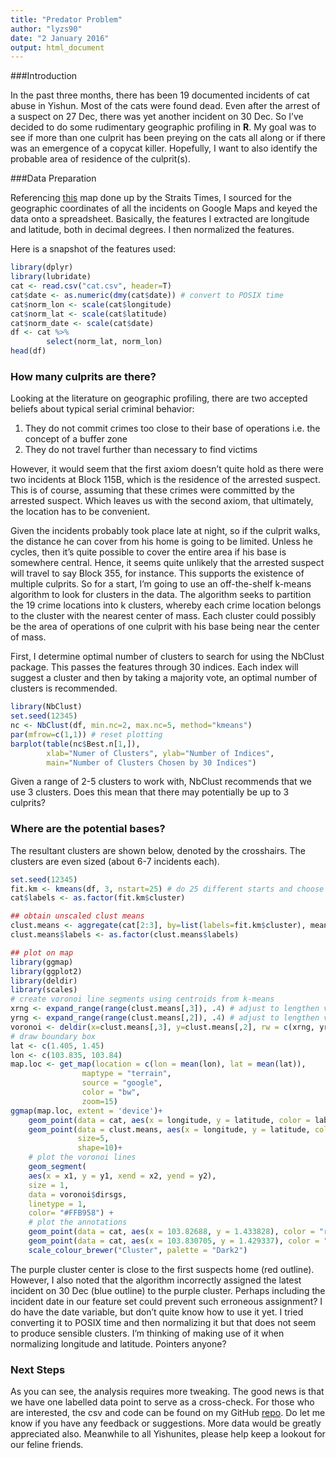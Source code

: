 ```yaml
---
title: "Predator Problem"
author: "lyzs90"
date: "2 January 2016"
output: html_document
---
```


###Introduction

In the past three months, there has been 19 documented incidents of cat abuse in Yishun. Most of the cats were found dead. Even after the arrest of a suspect on 27 Dec, there was yet another incident on 30 Dec. So I've decided to do some rudimentary geographic profiling in **R**. My goal was to see if more than one culprit has been preying on the cats all along or if there was an emergence of a copycat killer. Hopefully, I want to also identify the probable area of residence of the culprit(s). 

###Data Preparation

Referencing [this](http://news.asiaone.com/sites/default/files/cat5.jpg) map done up by the Straits Times, I sourced for the geographic coordinates of all the incidents on Google Maps and keyed the data onto a spreadsheet. Basically, the features I extracted are longitude and latitude, both in decimal degrees. I then normalized the features.

Here is a snapshot of the features used:

```r
library(dplyr)
library(lubridate)
cat <- read.csv("cat.csv", header=T)
cat$date <- as.numeric(dmy(cat$date)) # convert to POSIX time
cat$norm_lon <- scale(cat$longitude)
cat$norm_lat <- scale(cat$latitude)
cat$norm_date <- scale(cat$date)
df <- cat %>%
        select(norm_lat, norm_lon)
head(df)
```

### How many culprits are there?

Looking at the literature on geographic profiling, there are two accepted beliefs about typical serial criminal behavior:

1. They do not commit crimes too close to their base of operations i.e. the concept of a buffer zone
2. They do not travel further than necessary to find victims

However, it would seem that the first axiom doesn't quite hold as there were two incidents at Block 115B, which is the residence of the arrested suspect. This is of course, assuming that these crimes were committed by the arrested suspect. Which leaves us with the second axiom, that ultimately, the location has to be convenient.

Given the incidents probably took place late at night, so if the culprit walks, the distance he can cover from his home is going to be limited. Unless he cycles, then it's quite possible to cover the entire area if his base is somewhere central. Hence, it seems quite unlikely that the arrested suspect will travel to say Block 355, for instance. This supports the existence of multiple culprits. So for a start, I'm going to use an off-the-shelf k-means algorithm to look for clusters in the data. The algorithm seeks to partition the 19 crime locations into k clusters, whereby each crime location belongs to the cluster with the nearest center of mass. Each cluster could possibly be the area of operations of one culprit with his base being near the center of mass.

First, I determine optimal number of clusters to search for using the NbClust package. This passes the features through 30 indices. Each index will suggest a cluster and then by taking a majority vote, an optimal number of clusters is recommended. 

```r
library(NbClust)
set.seed(12345)
nc <- NbClust(df, min.nc=2, max.nc=5, method="kmeans")
par(mfrow=c(1,1)) # reset plotting
barplot(table(nc$Best.n[1,]),
        xlab="Numer of Clusters", ylab="Number of Indices",
        main="Number of Clusters Chosen by 30 Indices")
```

Given a range of 2-5 clusters to work with, NbClust recommends that we use 3 clusters. Does this mean that there may potentially be up to 3 culprits? 

### Where are the potential bases?

The resultant clusters are shown below, denoted by the crosshairs. The clusters are even sized (about 6-7 incidents each).

```r
set.seed(12345)
fit.km <- kmeans(df, 3, nstart=25) # do 25 different starts and choose the best
cat$labels <- as.factor(fit.km$cluster)

## obtain unscaled clust means
clust.means <- aggregate(cat[2:3], by=list(labels=fit.km$cluster), mean)
clust.means$labels <- as.factor(clust.means$labels)

## plot on map
library(ggmap)
library(ggplot2)
library(deldir)
library(scales)
# create voronoi line segments using centroids from k-means
xrng <- expand_range(range(clust.means[,3]), .4) # adjust to lengthen voronoi lines
yrng <- expand_range(range(clust.means[,2]), .4) # adjust to lengthen voronoi lines
voronoi <- deldir(x=clust.means[,3], y=clust.means[,2], rw = c(xrng, yrng))
# draw boundary box
lat <- c(1.405, 1.45)                
lon <- c(103.835, 103.84)
map.loc <- get_map(location = c(lon = mean(lon), lat = mean(lat)),
                maptype = "terrain",
                source = "google",
                color = "bw",
                zoom=15)
ggmap(map.loc, extent = 'device')+
    geom_point(data = cat, aes(x = longitude, y = latitude, color = labels), size=4)+
    geom_point(data = clust.means, aes(x = longitude, y = latitude, color=labels),
               size=5,
               shape=10)+
    # plot the voronoi lines
    geom_segment(
    aes(x = x1, y = y1, xend = x2, yend = y2),
    size = 1,
    data = voronoi$dirsgs,
    linetype = 1,
    color= "#FFB958") +
    # plot the annotations
    geom_point(data = cat, aes(x = 103.82688, y = 1.433828), color = "red", size=6, shape="O")+
    geom_point(data = cat, aes(x = 103.830705, y = 1.429337), color = "blue", size=6, shape="O")+
    scale_colour_brewer("Cluster", palette = "Dark2")
```

The purple cluster center is close to the first suspects home (red outline). However, I also noted that the algorithm incorrectly assigned the latest incident on 30 Dec (blue outline) to the purple cluster. Perhaps including the incident date in our feature set could prevent such erroneous assignment? I do have the date variable, but don't quite know how to use it yet. I tried converting it to POSIX time and then normalizing it but that does not seem to produce sensible clusters. I'm thinking of making use of it when normalizing longitude and latitude. Pointers anyone?

### Next Steps

As you can see, the analysis requires more tweaking. The good news is that we have one labelled data point to serve as a cross-check. For those who are interested, the csv and code can be found on my GitHub [repo](https://github.com/lyzs90/PredatorProblem). Do let me know if you have any feedback or suggestions. More data would be greatly appreciated also. Meanwhile to all Yishunites, please help keep a lookout for our feline friends.